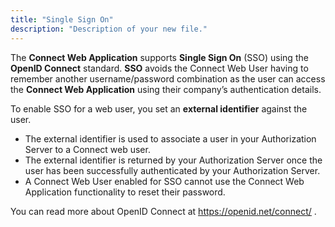 ```yaml
---
title: "Single Sign On"
description: "Description of your new file."
---
```


The **Connect Web Application** supports **Single Sign On** (SSO) using the **OpenID Connect** standard. **SSO** avoids the Connect Web User having to remember another username/password combination as the user can access the **Connect Web Application** using their company’s authentication details. 

To enable SSO for a web user, you set an **external identifier** against the user. 

- The external identifier is used to associate a user in your Authorization Server to a Connect web user.
- The external identifier is returned by your Authorization Server once the user has been successfully authenticated by your Authorization Server.
- A Connect Web User enabled for SSO cannot use the Connect Web Application functionality to reset their password.

You can read more about OpenID Connect at [<u>https://openid.net/connect/</u>](https://openid.net/connect/) .